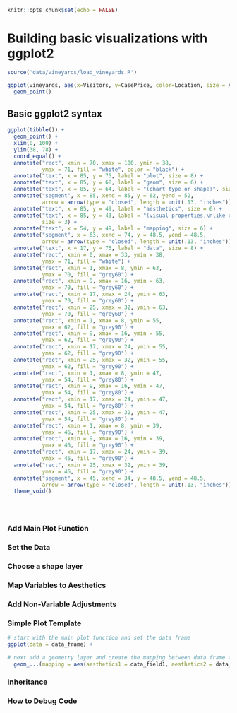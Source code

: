 ```r
knitr::opts_chunk$set(echo = FALSE)
```

# Building basic visualizations with ggplot2 {#building-basic-visualizations}

```r

source('data/vineyards/load_vineyards.R')

```

```r

ggplot(vineyards, aes(x=Visitors, y=CasePrice, color=Location, size = Acres)) +
  geom_point()

```





## Basic ggplot2 syntax

```r

ggplot(tibble()) + 
  geom_point() + 
  xlim(0, 100) + 
  ylim(38, 78) +
  coord_equal() +
  annotate("rect", xmin = 70, xmax = 100, ymin = 38, 
           ymax = 71, fill = "white", color = "black") +
  annotate("text", x = 85, y = 75, label = "plot", size = 8) +
  annotate("text", x = 85, y = 68, label = "geom", size = 6) +
  annotate("text", x = 85, y = 64, label = "(chart type or shape)", size = 3) +
  annotate("segment", x = 85, xend = 85, y = 62, yend = 52, 
           arrow = arrow(type = "closed", length = unit(.13, "inches"))) +
  annotate("text", x = 85, y = 49, label = "aesthetics", size = 6) +
  annotate("text", x = 85, y = 43, label = "(visual properties,\nlike x position, color)", 
           size = 3) +
  annotate("text", x = 54, y = 49, label = "mapping", size = 6) +
  annotate("segment", x = 63, xend = 74, y = 48.5, yend = 48.5, 
           arrow = arrow(type = "closed", length = unit(.13, "inches"))) +
  annotate("text", x = 17, y = 75, label = "data", size = 8) +
  annotate("rect", xmin = 0, xmax = 33, ymin = 38, 
           ymax = 71, fill = "white") +
  annotate("rect", xmin = 1, xmax = 8, ymin = 63, 
           ymax = 70, fill = "grey60") +
  annotate("rect", xmin = 9, xmax = 16, ymin = 63, 
           ymax = 70, fill = "grey60") +
  annotate("rect", xmin = 17, xmax = 24, ymin = 63, 
           ymax = 70, fill = "grey60") +
  annotate("rect", xmin = 25, xmax = 32, ymin = 63, 
           ymax = 70, fill = "grey60") +
  annotate("rect", xmin = 1, xmax = 8, ymin = 55, 
           ymax = 62, fill = "grey90") +
  annotate("rect", xmin = 9, xmax = 16, ymin = 55, 
           ymax = 62, fill = "grey90") +
  annotate("rect", xmin = 17, xmax = 24, ymin = 55, 
           ymax = 62, fill = "grey90") +
  annotate("rect", xmin = 25, xmax = 32, ymin = 55, 
           ymax = 62, fill = "grey90") +
  annotate("rect", xmin = 1, xmax = 8, ymin = 47, 
           ymax = 54, fill = "grey80") +
  annotate("rect", xmin = 9, xmax = 16, ymin = 47, 
           ymax = 54, fill = "grey80") +
  annotate("rect", xmin = 17, xmax = 24, ymin = 47, 
           ymax = 54, fill = "grey80") +
  annotate("rect", xmin = 25, xmax = 32, ymin = 47, 
           ymax = 54, fill = "grey80") +
  annotate("rect", xmin = 1, xmax = 8, ymin = 39, 
           ymax = 46, fill = "grey90") +
  annotate("rect", xmin = 9, xmax = 16, ymin = 39, 
           ymax = 46, fill = "grey90") +
  annotate("rect", xmin = 17, xmax = 24, ymin = 39, 
           ymax = 46, fill = "grey90") +
  annotate("rect", xmin = 25, xmax = 32, ymin = 39, 
           ymax = 46, fill = "grey90") +
  annotate("segment", x = 45, xend = 34, y = 48.5, yend = 48.5, 
           arrow = arrow(type = "closed", length = unit(.13, "inches"))) +
  theme_void()

  



```



### Add Main Plot Function

### Set the Data

### Choose a shape layer

### Map Variables to Aesthetics

### Add Non-Variable Adjustments

### Simple Plot Template

```r

# start with the main plot function and set the data frame
ggplot(data = data_frame) + 
  
# next add a geometry layer and create the mapping between data frame and aesthetics
  geom_...(mapping = aes(aesthetics1 = data_field1, aesthetics2 = data_field))

```

### Inheritance



### How to Debug Code
